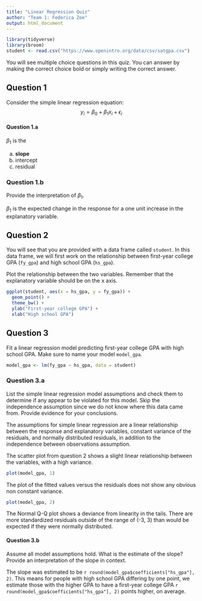 ```yaml
---
title: "Linear Regression Quiz"
author: "Team 1: Federica Zoe"
output: html_document
---
```


```r
library(tidyverse)
library(broom)
student <- read.csv("https://www.openintro.org/data/csv/satgpa.csv")
```

You will see multiple choice questions in this quiz. You can answer by making the correct choice bold or simply writing the correct answer.

## Question 1

Consider the simple linear regression equation:
$$y_i = \beta_0 + \beta_1 x_i + \epsilon_i$$

#### Question 1.a

$\beta_1$ is the

a. **slope**  
b. intercept  
c. residual

### Question 1.b 

Provide the interpretation of $\beta_1$.

$\beta_1$ is the expected change in the response for a one unit increase in the explanatory variable.

## Question 2

You will see that you are provided with a data frame called `student`. In this data frame, we will first work on the relationship between first-year college GPA (`fy_gpa`) and high school GPA (`hs_gpa`).

Plot the relationship between the two variables. Remember that the explanatory variable should be on the x axis.

```r
ggplot(student, aes(x = hs_gpa, y = fy_gpa)) +
  geom_point() +
  theme_bw() +
  ylab("First-year college GPA") +
  xlab("High school GPA")
```

## Question 3

Fit a linear regression model predicting first-year college GPA with high school GPA.  Make sure to name your model `model_gpa`.  

```r
model_gpa <- lm(fy_gpa ~ hs_gpa, data = student)
```

### Question 3.a  

List the simple linear regression model assumptions and check them to determine if any appear to be violated for this model. Skip the independence assumption since we do not know where this data came from. Provide evidence for your conclusions.

The assumptions for simple linear regression are a linear relationship between the response and explanatory variables, constant variance of the residuals, and normally distributed residuals, in addition to the independence between observations assumption. 

The scatter plot from question 2 shows a slight linear relationship between the variables, with a high variance. 

```r
plot(model_gpa, 1)
```

The plot of the fitted values versus the residuals does not show any obvious non constant variance. 

```r
plot(model_gpa, 2)
```

The Normal Q-Q plot shows a deviance from linearity in the tails. There are more standardized residuals outside of the range of (-3, 3) than would be expected if they were normally distributed.

#### Question 3.b

Assume all model assumptions hold. What is the estimate of the slope? Provide an interpretation of the slope in context.  

The slope was estimated to be `r round(model_gpa$coefficients["hs_gpa"], 2)`. This means for people with high school GPA differing by one point, we estimate those with the higher GPA to have a first-year college GPA `r round(model_gpa$coefficients["hs_gpa"], 2)` points higher, on average.
